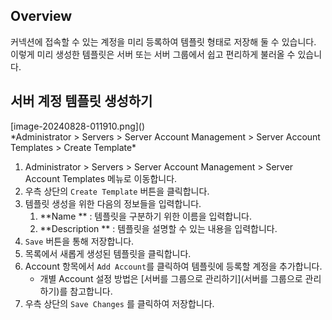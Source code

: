 ## Overview
커넥션에 접속할 수 있는 계정을 미리 등록하여 템플릿 형태로 저장해 둘 수 있습니다. 이렇게 미리 생성한 템플릿은 서버 또는 서버 그룹에서 쉽고 편리하게 불러올 수 있습니다.



## 서버 계정 템플릿 생성하기
<p align="center">
<div>[image-20240828-011910.png]()</div>
*Administrator &gt; Servers &gt; Server Account Management &gt; Server Account Templates &gt; Create Template*
</p>

1. Administrator &gt; Servers &gt; Server Account Management &gt; Server Account Templates 메뉴로 이동합니다.
2. 우측 상단의 `Create Template` 버튼을 클릭합니다.
3. 템플릿 생성을 위한 다음의 정보들을 입력합니다.
    1. **Name ** : 템플릿을 구분하기 위한 이름을 입력합니다.
    2. **Description ** : 템플릿을 설명할 수 있는 내용을 입력합니다.
4. `Save` 버튼을 통해 저장합니다.
5. 목록에서 새롭게 생성된 템플릿을 클릭합니다.
6. Account 항목에서 `Add Account`를 클릭하여 템플릿에 등록할 계정을 추가합니다.
    * 개별 Account 설정 방법은 [서버를 그룹으로 관리하기](서버를 그룹으로 관리하기)를 참고합니다.
7. 우측 상단의 `Save Changes` 를 클릭하여 저장합니다.


